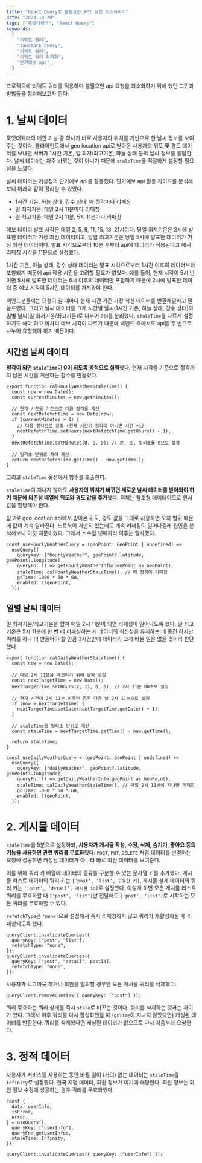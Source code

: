 ```yaml
---
title: "React Query로 불필요한 API 요청 최소화하기"
date: "2024-10-20"
tags: ["룩엣더웨더", "React Query"]
keywords:
  [
    "리액트 쿼리",
    "Tanstack Query",
    "리액트 쿼리",
    "리액트 쿼리 최적화",
    "단기예보 api",
  ]
---
```


프로젝트에 리액트 쿼리를 적용하며 불필요한 api 요청을 최소화하기 위해 했던 고민과 방법들을 정리해보고자 한다.

# 1. 날씨 데이터

룩엣더웨더의 메인 기능 중 하나가 바로 사용자의 위치를 기반으로 한 날씨 정보를 보여주는 것이다. 클라이언트에서 geo location api로 받아온 사용자의 위도 및 경도 데이터를 보내면 서버가 1시간 기온, 일 최저/최고기온, 하늘 상태 등의 날씨 정보를 응답한다. 날씨 데이터는 자주 바뀌는 것이 아니기 때문에 `staleTime`을 적절하게 설정할 필요성을 느꼈다.

날씨 데이터는 기상청의 단기예보 api를 활용했다. 단기예보 api 활용 가이드를 분석해보니 아래와 같이 정리할 수 있었다.

- 1시간 기온, 하늘 상태, 강수 상태: 매 정각마다 리패칭
- 일 최저기온: 매일 2시 11분마다 리패칭
- 일 최고기온: 매일 2시 11분, 5시 11분마다 리패칭

예보 데이터 발표 시각은 매일 2, 5, 8, 11, 15, 18, 21시이다. 당일 최저기온은 2시에 발표한 데이터가 가장 최신 데이터이고, 당일 최고기온은 당일 5시에 발표한 데이터가 가장 최신 데이터이다. 발표 시각으로부터 10분 후부터 api에 데이터가 적용된다고 해서 리패칭 시각을 11분으로 설정했다.

1시간 기온, 하늘 상태, 강수 상태 데이터는 발표 시각으로부터 1시간 이후의 데이터부터 포함되기 때문에 api 적용 시간을 고려할 필요가 없었다. 예를 들어, 현재 시각이 5시 반이면 5시에 발표한 데이터는 6시 이후의 데이터만 포함하기 때문에 2시에 발표한 데이터 중 예보 시각이 5시인 데이터를 가져와야 한다.

백엔드분들께는 요청이 갈 때마다 현재 시간 기준 가장 최신 데이터를 반환해달라고 말씀드렸다. 그리고 날씨 데이터를 크게 시간별 날씨(1시간 기온, 하늘 상태, 강수 상태)와 일별 날씨(일 최저기온/최고기온)로 나누어 api를 분리했다. `staleTime`을 다르게 설정하기도 해야 하고 어차피 예보 시각이 다르기 때문에 백엔드 측에서도 api를 두 번으로 나누어 요청해야 하기 때문이다.

## 시간별 날씨 데이터

**정각이 되면 `staleTime`이 0이 되도록 동적으로 설정**했다. 현재 시각을 기준으로 정각까지 남은 시간을 계산하는 함수를 만들었다.

```tsx
export function calHourlyWeatherStaleTime() {
  const now = new Date();
  const currentMinutes = now.getMinutes();

  // 현재 시간을 기준으로 다음 정각을 계산
  const nextRefetchTime = new Date(now);
  if (currentMinutes > 0) {
    // 다음 정각으로 설정 (현재 시간이 정각이 아니면 시간 +1)
    nextRefetchTime.setHours(nextRefetchTime.getHours() + 1);
  }
  nextRefetchTime.setMinutes(0, 0, 0); // 분, 초, 밀리초를 0으로 설정

  // 밀리초 단위로 차이 계산
  return nextRefetchTime.getTime() - now.getTime();
}
```

그리고 `staleTime` 옵션에서 함수를 호출한다.

`staleTime`이 지나지 않아도 **사용자의 위치가 바뀌면 새로운 날씨 데이터를 받아와야 하기 때문에 의존성 배열에 위도와 경도 값을 추가**했다. 객체는 참조형 데이터이므로 원시값을 할당해야 한다.

참고로 geo location api에서 받아온 위도, 경도 값을 그대로 사용하면 오차 범위 때문에 값이 계속 달라진다. 노트북이 가만히 있는데도 계속 리패칭이 일어나길래 원인을 분석해보니 이것 때문이었다. 그래서 소수점 넷째자리 이후는 절사했다.

```tsx
const useHourlyWeatherQuery = (geoPoint: GeoPoint | undefined) =>
  useQuery({
    queryKey: ["hourlyWeather", geoPoint?.latitude, geoPoint?.longitude],
    queryFn: () => getHourlyWeatherInfo(geoPoint as GeoPoint),
    staleTime: calHourlyWeatherStaleTime(), // 매 정각에 리패칭
    gcTime: 1000 * 60 * 60,
    enabled: !!geoPoint,
  });
```

## 일별 날씨 데이터

일 최저기온/최고기온을 합쳐 매일 2시 11분이 되면 리패칭이 일어나도록 했다. 일 최고기온은 5시 11분에 한 번 더 리패칭하는 게 데이터의 최신성을 유지하는 데 좋긴 하지만 쿼리를 하나 더 만들어야 할 만큼 3시간만에 데이터가 크게 바뀔 일은 없을 것이라 판단했다.

```tsx
export function calDailyWeatherStaleTime() {
  const now = new Date();

  // 다음 2시 11분을 계산하기 위해 날짜 설정
  const nextTargetTime = new Date();
  nextTargetTime.setHours(2, 11, 0, 0); // 2시 11분 00초로 설정

  // 현재 시간이 2시 11분 이후인 경우 다음 날 2시 11분으로 설정
  if (now > nextTargetTime) {
    nextTargetTime.setDate(nextTargetTime.getDate() + 1);
  }

  // staleTime을 밀리초 단위로 계산
  const staleTime = nextTargetTime.getTime() - now.getTime();

  return staleTime;
}
```

```tsx
const useDailyWeatherQuery = (geoPoint: GeoPoint | undefined) =>
  useQuery({
    queryKey: ["dailyWeather", geoPoint?.latitude, geoPoint?.longitude],
    queryFn: () => getDailyWeatherInfo(geoPoint as GeoPoint),
    staleTime: calDailyWeatherStaleTime(), // 매일 2시 11분이 지나면 리패칭
    gcTime: 1000 * 60 * 60,
    enabled: !!geoPoint,
  });
```

# 2. 게시물 데이터

`staleTime`을 5분으로 설정하되, **사용자가 게시글 작성, 수정, 삭제, 숨기기, 좋아요 등의 기능을 사용하면 관련 쿼리를 무효화**했다. `POST`, `PUT`, `DELETE` 처럼 데이터를 변경하는 요청에 성공하면 캐싱된 데이터가 아니라 바로 최신 데이터를 보여준다.

이를 위해 쿼리 키 배열에 데이터의 종류를 구분할 수 있는 문자열 키를 추가했다. 게시물 리스트 데이터의 쿼리 키는 `[’post’, ‘list’, 고유한 키]`, 게시물 상세 데이터의 쿼리 키는 `[’post’, ‘detail’, 게시물 id]`로 설정했다. 이렇게 하면 모든 게시물 리스트 쿼리를 무효화할 때 `['post', 'list']`만 전달해도 `['post', 'list']`로 시작하는 모든 쿼리를 무효화할 수 있다.

`refetchType`은 `'none'`으로 설정해서 즉시 리패칭하지 않고 쿼리가 재활성화될 때 리패칭되도록 했다.

```tsx
queryClient.invalidateQueries({
  queryKey: ["post", "list"],
  refetchType: "none",
});
queryClient.invalidateQueries({
  queryKey: ["post", "detail", postId],
  refetchType: "none",
});
```

사용자가 로그아웃 하거나 회원을 탈퇴할 경우엔 모든 게시물 쿼리를 삭제했다.

```tsx
queryClient.removeQueries({ queryKey: ["post"] });
```

쿼리 무효화는 쿼리 상태를 즉시 `stale`로 바꾸는 것이다. 쿼리를 삭제하는 것과는 차이가 있다. 그래서 이후 쿼리를 다시 활성화했을 때 (`gcTime`이 지나지 않았다면) 캐싱된 데이터를 반환한다. 쿼리를 삭제했다면 캐싱된 데이터가 없으므로 다시 처음부터 요청한다.

# 3. 정적 데이터

사용자가 서비스를 사용하는 동안 바뀔 일이 (거의) 없는 데이터는 `staleTime`을 `Infinity`로 설정했다. 전국 지명 데이터, 회원 정보가 여기에 해당한다. 회원 정보는 회원 정보 수정에 성공하는 경우 쿼리를 무효화했다.

```tsx
const {
  data: userInfo,
  isError,
  error,
} = useQuery({
  queryKey: ["userInfo"],
  queryFn: getUserInfos,
  staleTime: Infinity,
});
```

```tsx
queryClient.invalidateQueries({ queryKey: ["userInfo"] });
```
